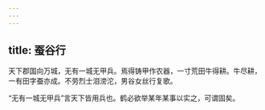 ```yaml
---
---
---
```

title: 蚕谷行
---




天下郡国向万城，无有一城无甲兵。焉得铸甲作农器，一寸荒田牛得耕。牛尽耕，一有田字蚕亦成。不劳烈士泪滂沱，男谷女丝行复歌。

“无有一城无甲兵”言天下皆用兵也。鹤必欲举某年某事以实之，可谓固矣。